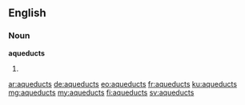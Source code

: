 ==English==

===Noun===
'''aqueducts'''

# {{plural of|aqueduct}}

[[ar:aqueducts]]
[[de:aqueducts]]
[[eo:aqueducts]]
[[fr:aqueducts]]
[[ku:aqueducts]]
[[mg:aqueducts]]
[[my:aqueducts]]
[[fi:aqueducts]]
[[sv:aqueducts]]